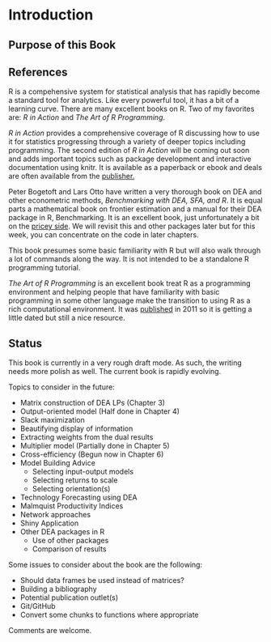 # Introduction

## Purpose of this Book

## References

R is a compehensive system for statistical analysis that has rapidly become a standard tool for analytics.  Like every powerful tool, it has a bit of a learning curve.  There are many excellent books on R.  Two of my favorites are:  _R in Action_ and _The Art of R Programming_.

_R in Action_ provides a comprehensive coverage of R discussing how to use it for statistics progressing through a variety of deeper topics including programming.  The second edition of _R in Action_ will be coming out soon and adds important topics such as package development and interactive documentation using knitr.  It is available as a paperback or ebook and deals are often available from the [publisher.](http://www.manning.com/kabacoff2/)     

Peter Bogetoft and Lars Otto have written a very thorough book on DEA and other econometric methods, _Benchmarking with DEA, SFA, and R_.  It is equal parts a mathematical book on frontier estimation and a manual for their DEA package in R, Benchmarking.  It is an excellent book, just unfortunately a bit on the [pricey side](http://www.amazon.com/Benchmarking-International-Operations-Research-Management/dp/1441979603/ref=sr_1_fkmr1_1?ie=UTF8&qid=1396922272&sr=8-1-fkmr1&keywords=bogetoft+otto+benchmarking).  We will revisit this and other packages later but for this week, you can concentrate on the code in later chapters.

This book  presumes some basic familiarity with R but will also walk through a lot of commands along the way.  It is not intended to be a standalone R programming tutorial.  

_The Art of R Programming_ is an excellent book treat R as a programming environment and helping people that have familiarity with basic programming in some other language make the transition to using R as a rich computational environment.  It was [published](http://shop.oreilly.com/product/9781593273842.do) in 2011 so it is getting a little dated but still a nice resource.  

## Status

This book is currently in a very rough draft mode.  As such, the writing needs more polish as well.  The current book is rapidly evolving.  

Topics to consider in the future:

* Matrix construction of DEA LPs (Chapter 3)
* Output-oriented model (Half done in Chapter 4)
* Slack maximization
* Beautifying display of information
* Extracting weights from the dual results
* Multiplier model (Partially done in Chapter 5)
* Cross-efficiency (Begun now in Chapter 6)
* Model Building Advice
   + Selecting input-output models
   + Selecting returns to scale
   + Selecting orientation(s)
* Technology Forecasting using DEA
* Malmquist Productivity Indices
* Network approaches
* Shiny Application
* Other DEA packages in R
    + Use of other packages
    + Comparison of results

Some issues to consider about the book are the following:

* Should data frames be used instead of matrices?
* Building a bibliography
* Potential publication outlet(s)
* Git/GitHub
* Convert some chunks to functions where appropriate

Comments are welcome.
